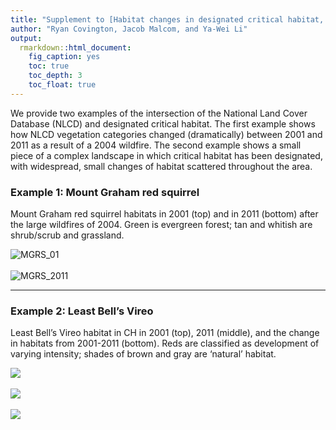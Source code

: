 ```yaml
---
title: "Supplement to [Habitat changes in designated critical habitat, 2001-2011](https://defend-esc-dev.org/shiny/open/CH_changes_v0-1/)"
author: "Ryan Covington, Jacob Malcom, and Ya-Wei Li"
output: 
  rmarkdown::html_document:
    fig_caption: yes
    toc: true
    toc_depth: 3
    toc_float: true
---
```


We provide two examples of the intersection of the National Land Cover Database 
(NLCD) and designated critical habitat. The first example shows how NLCD vegetation
categories changed (dramatically) between 2001 and 2011 as a result of a 2004 
wildfire. The second example shows a small piece of a complex landscape in
which critical habitat has been designated, with widespread, small changes of 
habitat scattered throughout the area.

### Example 1: Mount Graham red squirrel

Mount Graham red squirrel habitats in 2001 (top) and in 2011 (bottom) after the large wildfires of 2004. Green is evergreen forest; tan and whitish are shrub/scrub and grassland.

![MGRS_01](MGRS_01_small.jpeg)
<br>
<br>
![MGRS_2011](MGRS_11_small.jpeg)

<hr>

### Example 2: Least Bell's Vireo

Least Bell's Vireo habitat in CH in 2001 (top), 2011 (middle), and the change in habitats from 2001-2011 (bottom). Reds are classified as development of varying intensity; shades of brown and
gray are 'natural' habitat.

![](LBV_01_small.jpeg)
<br>
<br>
![](LBV_11_small.jpeg)
<br>
<br>
![](LBV_FT_small.jpeg)

